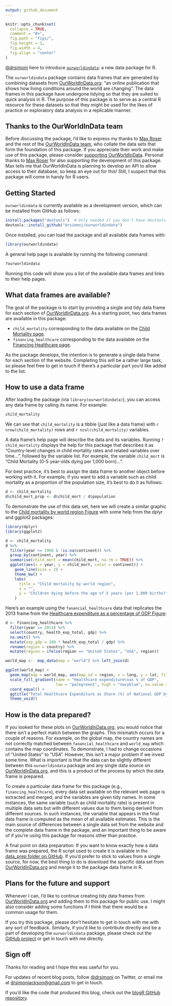 ```yaml
---
output: github_document
---
```

  
```r
knitr::opts_chunk$set(
  collapse = TRUE,
  comment = "#>",
  fig.path = "figs/",
  fig.height = 3,
  fig.width = 4,
  fig.align = "center"
)
```

[\@drsimonj](https://twitter.com/drsimonj) here to introduce [`ourworldindata`](https://github.com/drsimonj/ourworldindata): a new data package for R.

The `ourworldindata` package contains data frames that are generated by combining datasets from [OurWorldInData.org](https://ourworldindata.org/): "an online publication that shows how living conditions around the world are changing". The data frames in this package have undergone tidying so that they are suited to quick analysis in R. The purpose of this package is to serve as a central R resource for these datasets so that they might be used for the likes of practice or exploratory data analysis in a replicable manner.

## Thanks to the OurWorldInData team

Before discussing the package, I'd like to express my thanks to [Max Roser](http://www.maxroser.com/about/) and the rest of the [OurWorldInData team](https://ourworldindata.org/about/), who collate the data sets that form the foundation of this package. If you appreciate their work and make use of this package, please consider [supporting OurWorldInData](https://ourworldindata.org/support/). Personal thanks to [Max Roser](http://www.maxroser.com/about/) for also supporting the development of this package. Max tells me that OurWorldInData is planning to develop an API to allow access to their database, so keep an eye out for this! Still, I suspect that this package will come in handy for R users.

## Getting Started

`ourworldindata` is currently available as a development version, which can be installed from GitHub as follows:
  
```r
install.packages("devtools")  # Only needed if you don't have devtools installed
devtools::install_github("drsimonj/ourworldindata")
```

Once installed, you can load the package and all available data frames with:
  
```r
library(ourworldindata)
```

A general help page is available by running the following command:

```r
?ourworldindata
```

Running this code will show you a list of the available data frames and links to their help pages.

## What data frames are available?

The goal of the package is to start by providing a single and tidy data frame for each section of [OurWorldInData.org](https://ourworldindata.org/). As a starting point, two data frames are available in this package:

- `child_mortality` corresponding to the data available on the [Child Mortality page](https://ourworldindata.org/child-mortality/).
- `financing_healthcare` corresponding to the data available on the [Financing Healthcare page](https://ourworldindata.org/financing-healthcare/).

As the package develops, the intention is to generate a single data frame for each section of the website. Completing this will be a rather large task, so please feel free to get in touch if there's a particular part you'd like added to the list.

## How to use a data frame

After loading the package (via `library(ourworldindata)`), you can access any data frame by calling its name. For example:

```r
child_mortality
```

We can see that `child_mortality` is a tibble (just like a data frame) with `r nrow(child_mortality)` rows and `r ncol(child_mortality)` variables.

A data frame's help page will describe the data and its variables. Running `?child_mortality` displays the help for this package that describes it as "Country-level changes in child mortality rates and related variables over time...", followed by the variable list. For example, the variable `child_mort` is "Child Mortality (0-5 year-olds dying per 1,000 born)...".

For best practice, it's best to assign the data frame to another object before working with it. For example, if you want to add a variable such as child mortality as a proportion of the population size, it's best to do it as follows:

```r
d <- child_mortality
d$child_mort_prop <- d$child_mort / d$population
```

To demonstrate the use of this data set, here we will create a similar graphic to the [Child mortality by world region Figure](https://ourworldindata.org/child-mortality/#child-mortality-globally-post-1950) with some help from the dplyr and ggplot2 packages:

```r
library(dplyr)
library(ggplot2)

d <- child_mortality
d %>% 
  filter(year >= 1960 & !is.na(continent)) %>%
  group_by(continent, year) %>% 
  summarise(child_mort = mean(child_mort, na.rm = TRUE)) %>% 
  ggplot(aes(x = year, y = child_mort, color = continent)) +
    geom_line(size = 2) +
    theme_bw() +
    labs(
      title = "Child mortality by world region",
      x = "",
      y = "Children dying before the age of 5 years (per 1,000 births)"
    )
```

Here's an example using the `fanancial_healthcare` data that replicates the 2013 frame from the [Healthcare expenditure as a percentage of GDP Figure](https://ourworldindata.org/financing-healthcare/#recent-trends-in-domestic-healthcare-expenditure-around-the-world):

```r
d <- financing_healthcare %>% 
  filter(year == 2013) %>% 
  select(country, health_exp_total, gdp) %>% 
  na.omit() %>% 
  mutate(exp_gdp = 100 * health_exp_total / gdp) %>% 
  rename(region = country) %>% 
  mutate(region = ifelse(region == "United States", "USA", region))

world_map <-  map_data(map = "world") %>% left_join(d)

ggplot(world_map) +
  geom_map(map = world_map, aes(map_id = region, x = long, y = lat, fill = exp_gdp)) +
  scale_fill_gradient(name = "Healthcare expenditure\nas % of GDP",
                      low = "palegreen1", high = "navyblue", na.value = "gray95") +
  coord_equal() +
  ggtitle("Total Healthcare Expenditure as Share (%) of National GDP by Country, 2013") +
  theme_void()
```

## How is the data prepared?

If you looked for these plots on [OurWorldInData.org](https://ourworldindata.org/), you would notice that there isn't a perfect match between the graphs. This mismatch occurs for a couple of reasons. For example, on the global map, the country names are not correctly matched between `fanancial_healthcare` and `world_map` which contains the map coordinates. To demonstrate, I had to change occasions of "United States" to "USA". However, this isn't a major problem if we invest some time. What is important is that the data can be slightly different between this `ourworldindata` package and any single data source on [OurWorldInData.org](https://ourworldindata.org/), and this is a product of the process by which the data frame is prepared.

To create a particular data frame for this package (e.g., `financing_healthcare`), every data set available on the relevant web page is extracted and merged, and the variables are given tidy names. In some instances, the same variable (such as child mortality rate) is present in multiple data sets but with different values due to them being derived from different sources. In such instances, the variable that appears in the final data frame is computed as the mean of all available estimates. This is the main source of differences between a single data set from the website and the complete data frame in the package, and an important thing to be aware of if you're using this package for reasons other than practice.

A final point on data preparation: If you want to know exactly how a data frame was prepared, the R script used to create it is available in the [data_prep folder on GitHub](https://github.com/drsimonj/ourworldindata/tree/master/R/data_prep). If you'd prefer to stick to values from a single source, for now, the best thing to do is download the specific data set from [OurWorldInData.org](https://ourworldindata.org/) and merge it to the package data frame in R.

## Plans for the future and support

Whenever I can, I'd like to continue creating tidy data frames from [OurWorldInData.org](https://ourworldindata.org/) and adding them to this package for public use. I might also consider adding some functions if I think that there would be a common usage for them.

If you try this package, please don't hesitate to get in touch with me with any sort of feedback. Similarly, if you'd like to contribute directly and be a part of developing the `ourworldindata` package, please check out the [GitHub project](https://github.com/drsimonj/ourworldindata/) or get in touch with me directly.

## Sign off

Thanks for reading and I hope this was useful for you.

For updates of recent blog posts, follow [\@drsimonj](https://twitter.com/drsimonj) on Twitter, or email me at <drsimonjackson@gmail.com> to get in touch.

If you'd like the code that produced this blog, check out the [blogR GitHub repository](https://github.com/drsimonj/blogR).
